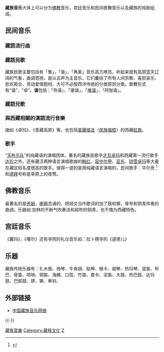 {{Chinese languages in society}}
'''藏族音乐'''大体上可以分为[[佛教|佛教]]音乐，宫廷音乐和民间歌舞音乐以及藏族的戏剧组成。

==民间音乐==
===藏語流行曲===
{{main|藏語流行音樂}}
===藏語民歌===
{{main|藏語民歌}}
藏族民歌主要包括有「鲁」，「谐」，「再柔」音乐高亢嘹亮，听起来就有高原蓝天辽阔的气象，曲调悠扬，是以五声为主音乐。它们囊括了所有人间宗教、喜怒哀乐、悲欢离合、劳动爱情题材。大可不必按西洋传统的分类原则分类。歌舞形式有“谐”、“卓”。'''谐'''包括：「热谐」，「康谐」，「[[堆谐|堆谐]]」，「阿伽谐」。
===藏語兒歌===
{{main|藏語兒歌}}
===與西藏相關的漢語流行音樂===
{{main|與西藏相關的漢語流行音樂}}
諸如《卓玛》、《青藏高原》等。也包括[[美聲唱法|美聲唱法]]（[[民族唱腔|民族唱腔]]）的西藏[[紅歌|紅歌]]。

===歌手===
“[[天杵乐队|天杵乐队]]”的纯藏语的演唱团体。著名的藏族民歌手[[才旦卓玛|才旦卓玛]]和西藏第一流行歌手[[达珍|达珍]]之外，还有藏汉两种语言演唱歌曲的[[韩红|韩红]]，[[容中尔甲|容中尔甲]]、[[亚东|亚东]]、[[琼雪卓玛|琼雪卓玛]]等大量在藏区知名度很高的歌手。值得一提的是用纯藏语言演唱的，民间歌手：华尔贡 <ref>{{cite news|archiveurl=https://web.archive.org/web/20070930155517/http://www.tibetcul.com/renwu/dangdai/gwmj/200406/1527.html|url=http://www.tibetcul.com/renwu/dangdai/gwmj/200406/1527.html|title=华尔贡简历|work=藏人文化网|archivedate=2007-09-30|accessdate=2007-04-16|dead-url=no}}</ref>和[[德拜|德拜]]号称是草原上的夜莺。

==佛教音乐 ==
最著名的是[[羌姆|羌姆]]，[[喇嘛|喇嘛]]念诵的，把经文当作歌词的加了鼓和镲，骨号和铜青伴奏的曲调。乐器如:加林的不断气吹奏法和超吹的铜青，也不愧为西藏特色。

==宫廷音乐==
《囊玛》，《噶尔》还有寺院的礼仪音乐如：拉卜楞寺的《道德儿》

== 乐器 ==
藏族传统乐器有：扎木聂、扬琴、牛角胡、贴琴、根卡、胡琴、热玛琴、竖笛、布巴、骨笛、唢呐、铜笛、海螺、口弦、竹笛、嘉令、泥笛、大鼓、热巴鼓、达玛鼓、巴郎鼓、锣、镲、串铃。

==外部链接==
*[http://www.25xz.com/  中国藏族音乐网络] {{Wayback|url=http://www.25xz.com/ |date=20170725235146 }}

{{-}}
{{藏区}}
{{中國各省|音樂}}

[[Category:藏族音樂|]]
[[Category:藏族文化|Category:藏族文化]]
[[Category:中國民族音樂|Z]]